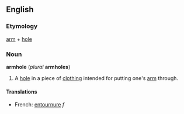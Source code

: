 ==English==
===Etymology===
[[arm]] + [[hole]]

===Noun===
'''armhole''' (''plural'' '''armholes''')

#A [[hole]] in a piece of [[clothing]] intended for putting one's [[arm]] through.

====Translations====
*French: [[entournure]] ''f''